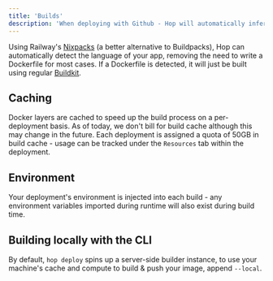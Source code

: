 ```yaml
---
title: 'Builds'
description: 'When deploying with Github - Hop will automatically infer your build environment and initiate a build for each push to git'
---
```


Using Railway's [Nixpacks](https://github.com/railwayapp/nixpacks) (a better alternative to Buildpacks), Hop can automatically detect
the language of your app, removing the need to write a Dockerfile for most cases. If a Dockerfile is detected, it will just be built using regular [Buildkit](https://docs.docker.com/build/buildkit/).

## Caching

Docker layers are cached to speed up the build process on a per-deployment basis. As of today, we don't bill for build cache although this may change in the future. Each deployment is assigned a quota of 50GB in build cache - usage can be tracked under the `Resources` tab within the deployment.

## Environment

Your deployment's environment is injected into each build - any environment variables imported during runtime will
also exist during build time.

## Building locally with the CLI

By default, `hop deploy` spins up a server-side builder instance, to use your machine's cache and compute to build & push your image, append `--local`.
